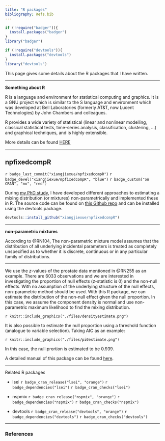 ```yaml
---
title: "R packages"
bibliography: Refs.bib
---
```


```r
if (!require("badger")){
  install.packages("badger")
}
library("badger")

if (!require("devtools")){
  install.packages("devtools")
}
library("devtools")
```

This page gives some details about the R packages that I have written.

***
**Something about R**


R is a language and environment for statistical computing and graphics. It is a
GNU project which is similar to the S language and environment which was 
developed at Bell Laboratories (formerly AT&T, now Lucent Technologies) by John 
Chambers and colleagues.

R provides a wide variety of statistical (linear and nonlinear modelling, 
classical statistical tests, time-series analysis, classification, clustering, 
...) and graphical techniques, and is highly extensible.

More details can be found [HERE](https://r-project.org/)

***

## npfixedcompR

`r badge_last_commit("xiangjiexue/npfixedcompR")` 
`r badge_devel("xiangjiexue/npfixedcompR", "blue")`
`r badge_custom("on CRAN", "no", "red")`

During [my PhD study](./phdthesis.html), I have developed different approaches
to estimating a mixing distribution (or mixtures) non-parametrically and 
implemented these in R. The source code can be found on 
[this Github repo](https://github.com/xiangjiexue/npfixedcompR) and can be
installed using the devtools package.

```r
devtools::install_github("xiangjiexue/npfixedcompR")
```

***
**non-parametric mixtures**

According to @RN104, The non-parametric mixture model assumes that the 
distribution of all underlying incidental parameters is treated as completely 
unspecified as to whether it is discrete, continuous or in any particular family
of distributions.

***

We use the $z$-values of the prostate data mentioned in @RN255 as an example.
There are 6033 observations and we are interested in investigating the
proportion of null effects ($z$-statistic is 0) and the non-null effects. With 
no assumption of the underlying structure of the null effects, non-parametric
method should be used. With this R package, we can estimate the distribution
of the non-null effect given the null proportion. In this case, we assume the
component density is normal and use non-parametric maximum likelihood to find
the mixing distribution.

`r knitr::include_graphics("./files/densityestimate.png")`

It is also possible to estimate the null proportion using a threshold function 
(analogue to variable selection). Taking AIC as an example:

`r knitr::include_graphics("./files/pi0estimate.png")`

In this case, the null prortion is estimated to be 0.939.

A detailed manual of this package can be found 
[here](https://xiangjiexue.github.io/npfixedcompR).

***
Related R packages

* lsei `r badge_cran_release("lsei", "orange")` 
`r badge_dependencies("lsei")` `r badge_cran_checks("lsei")`

* nspmix `r badge_cran_release("nspmix", "orange")` 
`r badge_dependencies("nspmix")` `r badge_cran_checks("nspmix")`

* devtools `r badge_cran_release("devtools", "orange")` 
`r badge_dependencies("devtools")` `r badge_cran_checks("devtools")`

***

### References

